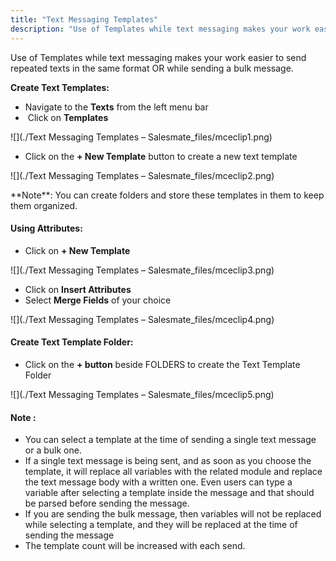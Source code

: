 ```yaml
---
title: "Text Messaging Templates"
description: "Use of Templates while text messaging makes your work easier to send repeated texts in the same format OR while sending a bulk message...."
---
```


Use of Templates while text messaging makes your work easier to send repeated texts in the same format OR while sending a bulk message.

**Create Text Templates:**

*   Navigate to the **Texts** from the left menu bar
*    Click on **Templates** 

![](./Text Messaging Templates – Salesmate_files/mceclip1.png)

*   Click on the **\+ New Template** button to create a new text template

![](./Text Messaging Templates – Salesmate_files/mceclip2.png)

<Note>
**Note**: You can create folders and store these templates in them to keep them organized.
</Note>

#### **Using Attributes:**

*   Click on **\+ New Template**

![](./Text Messaging Templates – Salesmate_files/mceclip3.png)

*   Click on **Insert Attributes**
*   Select **Merge Fields** of your choice

![](./Text Messaging Templates – Salesmate_files/mceclip4.png)

#### **Create Text Template Folder:**

*   Click on the **\+ button** beside FOLDERS to create the Text Template Folder

![](./Text Messaging Templates – Salesmate_files/mceclip5.png)

<Note>


#### **Note :**

*   You can select a template at the time of sending a single text message or a bulk one.
*   If a single text message is being sent, and as soon as you choose the template, it will replace all variables with the related module and replace the text message body with a written one. Even users can type a variable after selecting a template inside the message and that should be parsed before sending the message.
*   If you are sending the bulk message, then variables will not be replaced while selecting a template, and they will be replaced at the time of sending the message
*   The template count will be increased with each send.


</Note>